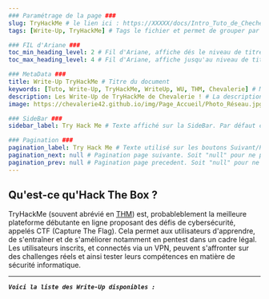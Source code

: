 ---
### Paramétrage de la page ###
slug: TryHackMe # le lien ici : https://XXXXX/docs/Intro_Tuto_de_Cheche
tags: [Write-Up, TryHackMe] # Tags le fichier et permet de grouper par mots clef

### FIL d'Ariane ###
toc_min_heading_level: 2 # Fil d'Ariane, affiche dés le niveau de titre 2. Par Défaut : 2
toc_max_heading_level: 4 # Fil d'Ariane, affiche jusqu'au niveau de titre 4. Par défaut : 3

### MetaData ###
title: Write-Up TryHackMe # Titre du document
keywords: [Tuto, Write-Up, TryHackMe, WriteUp, WU, THM, Chevalerie] # Mots Clef
description: Les Write-Up de TryHackMe de Chevalerie ! # La description du document
image: https://chevalerie42.github.io/img/Page_Accueil/Photo_Réseau.jpg # Image utilisé par les liens vers cette page. A 1ere vue il faut privilégier les liens externe

### SideBar ###
sidebar_label: Try Hack Me # Texte affiché sur la SideBar. Par défaut ce sera le "title"

### Pagination ###
pagination_label: Try Hack Me # Texte utilisé sur les boutons Suivant/Précédent. Par defaut "Title"
pagination_next: null # Pagination page suivante. Soit "null" pour ne pas en ajotuer. Soit dossier/fichier (Réseau/Intro_Reseau)
pagination_prev: null # Pagination page precedent. Soit "null" pour ne pas en ajotuer. Soit dossier/fichier (Réseau/Intro_Reseau)
---
## Qu'est-ce qu'Hack The Box ?
TryHackMe (souvent abrévié en [THM](https://tryhackme.com/login)) est, probableblement la meilleure plateforme débutante en ligne proposant des défis de cybersécurité, appelés CTF (Capture The Flag). Cela permet aux utilisateurs d'apprendre, de s'entraîner et de s'améliorer notamment en pentest dans un cadre légal. Les utilisateurs inscrits, et connectés via un VPN, peuvent s'affronter sur des challenges réels et ainsi tester leurs compétences en matière de sécurité informatique.

---

**_`Voici la liste des Write-Up disponibles :`_**


<DocCardList />
